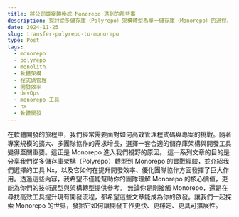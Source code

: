 ```yaml
---
title: 將公司專案轉換成 Monorepo 遇到的那些事
description: 探討從多儲存庫（Polyrepo）架構轉型為單一儲存庫（Monorepo）的過程、挑戰與解決方案，解析 Monorepo 在跨專案管理中的優勢。
date: 2024-11-25
slug: transfer-polyrepo-to-monorepo
type: Post
tags:
  - monorepo
  - polyrepo
  - monolith
  - 軟體架構
  - 程式碼管理
  - 開發效率
  - devOps
  - monorepo 工具
  - nx
  - 軟體開發
---
```


在軟體開發的旅程中，我們經常需要面對如何高效管理程式碼與專案的挑戰。隨著專案規模的擴大、多團隊協作的需求增長，選擇一套合適的儲存庫架構與開發工具變得至關重要。這正是 Monorepo 進入我們視野的原因。
這一系列文章的目的是分享我們從多儲存庫架構（Polyrepo）轉型到 Monorepo 的實戰經驗，並介紹我們選擇的工具 Nx，以及它如何在提升開發效率、優化團隊協作方面發揮了巨大作用。透過這些內容，我希望不僅能幫助你的團隊理解 Monorepo 的核心價值，更能為你們的技術選型與架構轉型提供參考。
無論你是剛接觸 Monorepo，還是在尋找高效工具提升現有開發流程，都希望這些文章能成為你的啟發。讓我們一起探索 Monorepo 的世界，發掘它如何讓開發工作更快、更穩定、更具可擴展性。

